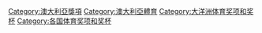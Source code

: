 [[Category:澳大利亞獎項|Category:澳大利亞獎項]]
[[Category:澳大利亞體育|Category:澳大利亞體育]]
[[Category:大洋洲体育奖项和奖杯|Category:大洋洲体育奖项和奖杯]]
[[Category:各国体育奖项和奖杯|Category:各国体育奖项和奖杯]]